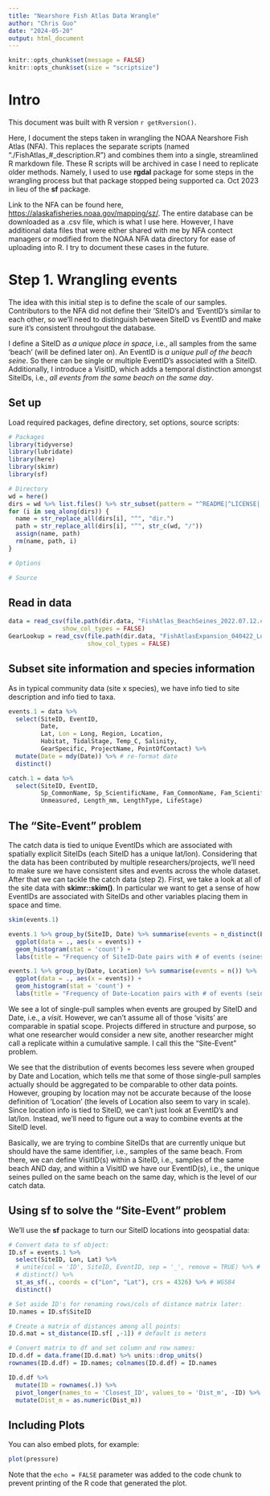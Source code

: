 ```yaml
---
title: "Nearshore Fish Atlas Data Wrangle"
author: "Chris Guo"
date: "2024-05-20"
output: html_document
---
```


```r
knitr::opts_chunk$set(message = FALSE)
knitr::opts_chunk$set(size = "scriptsize")
```

# Intro

This document was built with R version `r getRversion()`.

Here, I document the steps taken in wrangling the NOAA Nearshore Fish Atlas (NFA). This replaces the separate scripts (named "./FishAtlas\_#\_description.R") and combines them into a single, streamlined R markdown file. These R scripts will be archived in case I need to replicate older methods. Namely, I used to use **rgdal** package for some steps in the wrangling process but that package stopped being supported ca. Oct 2023 in lieu of the **sf** package.

Link to the NFA can be found here, <https://alaskafisheries.noaa.gov/mapping/sz/>. The entire database can be downloaded as a .csv file, which is what I use here. However, I have additional data files that were either shared with me by NFA contect managers or modified from the NOAA NFA data directory for ease of uploading into R. I try to document these cases in the future.

# Step 1. Wrangling events

The idea with this initial step is to define the scale of our samples. Contributors to the NFA did not define their 'SiteID's and 'EventID's similar to each other, so we'll need to distinguish between SiteID vs EventID and make sure it's consistent throuhgout the database.

I define a SiteID as *a unique place in space*, i.e., all samples from the same 'beach' (will be defined later on). An EventID is *a unique pull of the beach seine*. So there can be single or multiple EventID's associated with a SiteID. Additionally, I introduce a VisitID, which adds a temporal distinction amongst SiteIDs, i.e., *all events from the same beach on the same day*.

## Set up

Load required packages, define directory, set options, source scripts:

```r
# Packages
library(tidyverse)
library(lubridate)
library(here)
library(skimr)
library(sf)

# Directory
wd = here()
dirs = wd %>% list.files() %>% str_subset(pattern = "^README|^LICENSE|.md$|.Rproj$", negate = TRUE)
for (i in seq_along(dirs)) {
  name = str_replace_all(dirs[i], "^", "dir.")
  path = str_replace_all(dirs[i], "^", str_c(wd, "/"))
  assign(name, path)
  rm(name, path, i)
}

# Options

# Source

```

## Read in data

```r
data = read_csv(file.path(dir.data, "FishAtlas_BeachSeines_2022.07.12.csv"),
               show_col_types = FALSE)
GearLookup = read_csv(file.path(dir.data, "FishAtlasExpansion_040422_Lookup_Gear.csv"),
                      show_col_types = FALSE)
```

## Subset site information and species information

As in typical community data (site x species), we have info tied to site description and info tied to taxa.

```r
events.1 = data %>%
  select(SiteID, EventID,
         Date,
         Lat, Lon = Long, Region, Location,
         Habitat, TidalStage, Temp_C, Salinity,
         GearSpecific, ProjectName, PointOfContact) %>%
  mutate(Date = mdy(Date)) %>% # re-format date
  distinct()

catch.1 = data %>%
  select(SiteID, EventID,
         Sp_CommonName, Sp_ScientificName, Fam_CommonName, Fam_ScientificName,
         Unmeasured, Length_mm, LengthType, LifeStage)
```

## The "Site-Event" problem

The catch data is tied to unique EventIDs which are associated with spatially explicit SiteIDs (each SiteID has a unique lat/lon). Considering that the data has been contributed by multiple researchers/projects, we'll need to make sure we have consistent sites and events across the whole dataset. After that we can tackle the catch data (step 2). First, we take a look at all of the site data with **skimr::skim()**. In particular we want to get a sense of how EventIDs are associated with SiteIDs and other variables placing them in space and time.

```r
skim(events.1)

events.1 %>% group_by(SiteID, Date) %>% summarise(events = n_distinct(EventID)) %>%
  ggplot(data = ., aes(x = events)) +
  geom_histogram(stat = 'count') +
  labs(title = "Frequency of SiteID-Date pairs with # of events (seines)")

events.1 %>% group_by(Date, Location) %>% summarise(events = n()) %>%
  ggplot(data = ., aes(x = events)) +
  geom_histogram(stat = 'count') +
  labs(title = "Frequency of Date-Location pairs with # of events (seines)")
```

We see a lot of single-pull samples when events are grouped by SiteID and Date, i.e., a *visit*. However, we can't assume all of those 'visits' are comparable in spatial scope. Projects differed in structure and purpose, so what one researcher would consider a new site, another researcher might call a replicate within a cumulative sample. I call this the "Site-Event" problem.

We see that the distribution of events becomes less severe when grouped by Date and Location, which tells me that some of those single-pull samples actually should be aggregated to be comparable to other data points. However, grouping by location may not be accurate because of the loose definition of 'Location' (the levels of Location also seem to vary in scale). Since location info is tied to SiteID, we can't just look at EventID's and lat/lon. Instead, we'll need to figure out a way to combine events at the SiteID level.

Basically, we are trying to combine SiteIDs that are currently unique but should have the same identifier, i.e., samples of the same beach. From there, we can define VisitID(s) within a SiteID, i.e., samples of the same beach AND day, and within a VisitID we have our EventID(s), i.e., the unique seines pulled on the same beach on the same day, which is the level of our catch data.

## Using **sf** to solve the "Site-Event" problem

We'll use the **sf** package to turn our SiteID locations into geospatial data:

```r
# Convert data to sf object:
ID.sf = events.1 %>%
  select(SiteID, Lon, Lat) %>%
  # unite(col = 'ID', SiteID, EventID, sep = '_', remove = TRUE) %>% # unique Site/Event ID
  # distinct() %>%
  st_as_sf(., coords = c("Lon", "Lat"), crs = 4326) %>% # WGS84
  distinct()

# Set aside ID's for renaming rows/cols of distance matrix later:
ID.names = ID.sf$SiteID

# Create a matrix of distances among all points:
ID.d.mat = st_distance(ID.sf[ ,-1]) # default is meters

# Convert matrix to df and set column and row names:
ID.d.df = data.frame(ID.d.mat) %>% units::drop_units()
rownames(ID.d.df) = ID.names; colnames(ID.d.df) = ID.names

ID.d.df %>% 
  mutate(ID = rownames(.)) %>% 
  pivot_longer(names_to = 'Closest_ID', values_to = 'Dist_m', -ID) %>% 
  mutate(Dist_m = as.numeric(Dist_m))
```

## Including Plots

You can also embed plots, for example:

```r
plot(pressure)
```

Note that the `echo = FALSE` parameter was added to the code chunk to prevent printing of the R code that generated the plot.
